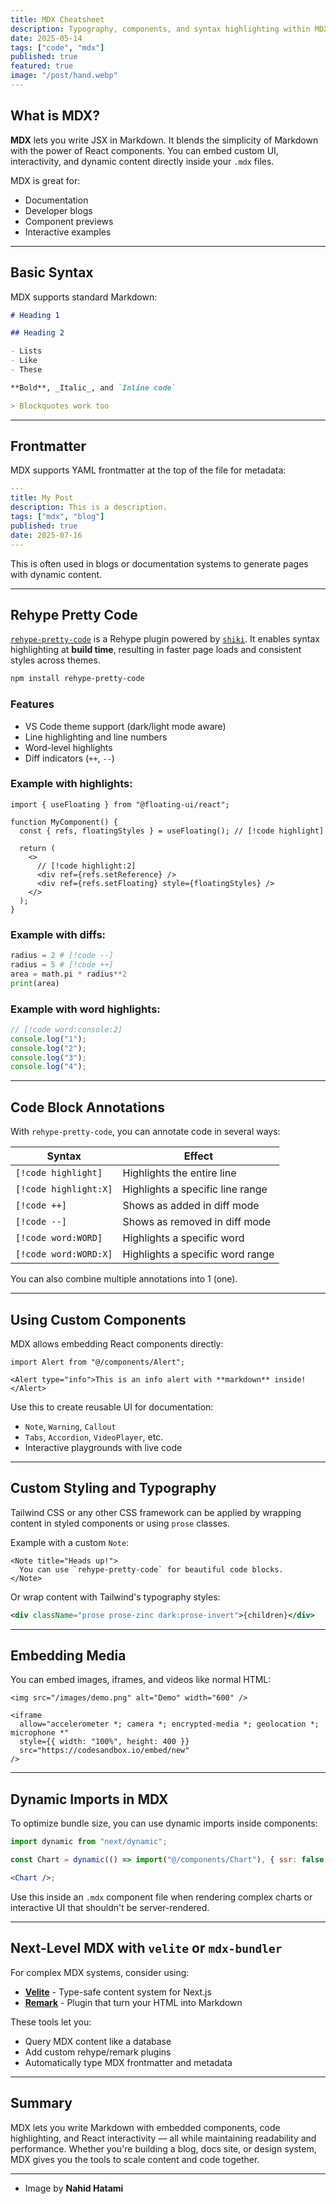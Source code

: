 ```yaml
---
title: MDX Cheatsheet
description: Typography, components, and syntax highlighting within MDX files.
date: 2025-05-14
tags: ["code", "mdx"]
published: true
featured: true
image: "/post/hand.webp"
---
```


## What is MDX?

**MDX** lets you write JSX in Markdown. It blends the simplicity of Markdown with the power of React components. You can embed custom UI, interactivity, and dynamic content directly inside your `.mdx` files.

MDX is great for:

- Documentation
- Developer blogs
- Component previews
- Interactive examples

---

## Basic Syntax

MDX supports standard Markdown:

```md
# Heading 1

## Heading 2

- Lists
- Like
- These

**Bold**, _Italic_, and `Inline code`

> Blockquotes work too
```

---

## Frontmatter

MDX supports YAML frontmatter at the top of the file for metadata:

```yaml
---
title: My Post
description: This is a description.
tags: ["mdx", "blog"]
published: true
date: 2025-07-16
---
```

This is often used in blogs or documentation systems to generate pages with dynamic content.

---

## Rehype Pretty Code

[`rehype-pretty-code`](https://github.com/atomiks/rehype-pretty-code) is a Rehype plugin powered by [`shiki`](https://github.com/shikijs/shiki). It enables syntax highlighting at **build time**, resulting in faster page loads and consistent styles across themes.

```bash
npm install rehype-pretty-code
```

### Features

- VS Code theme support (dark/light mode aware)
- Line highlighting and line numbers
- Word-level highlights
- Diff indicators (`++`, `--`)

### Example with highlights:

```tsx
import { useFloating } from "@floating-ui/react";

function MyComponent() {
  const { refs, floatingStyles } = useFloating(); // [!code highlight]

  return (
    <>
      // [!code highlight:2]
      <div ref={refs.setReference} />
      <div ref={refs.setFloating} style={floatingStyles} />
    </>
  );
}
```

### Example with diffs:

```py
radius = 2 # [!code --]
radius = 5 # [!code ++]
area = math.pi * radius**2
print(area)
```

### Example with word highlights:

```js
// [!code word:console:2]
console.log("1");
console.log("2");
console.log("3");
console.log("4");
```

---

## Code Block Annotations

With `rehype-pretty-code`, you can annotate code in several ways:

| Syntax                | Effect                            |
| --------------------- | --------------------------------- |
| `[!code highlight]`   | Highlights the entire line        |
| `[!code highlight:X]` | Highlights a specific line range  |
| `[!code ++]`          | Shows as added in diff mode       |
| `[!code --]`          | Shows as removed in diff mode     |
| `[!code word:WORD]`   | Highlights a specific word        |
| `[!code word:WORD:X]` | Highlights a specific word range  | 

You can also combine multiple annotations into 1 (one).

---

## Using Custom Components

MDX allows embedding React components directly:

```mdx
import Alert from "@/components/Alert";

<Alert type="info">This is an info alert with **markdown** inside!</Alert>
```

Use this to create reusable UI for documentation:

- `Note`, `Warning`, `Callout`
- `Tabs`, `Accordion`, `VideoPlayer`, etc.
- Interactive playgrounds with live code

---

## Custom Styling and Typography

Tailwind CSS or any other CSS framework can be applied by wrapping content in styled components or using `prose` classes.

Example with a custom `Note`:

```mdx
<Note title="Heads up!">
  You can use `rehype-pretty-code` for beautiful code blocks.
</Note>
```

Or wrap content with Tailwind's typography styles:

```jsx
<div className="prose prose-zinc dark:prose-invert">{children}</div>
```

---

## Embedding Media

You can embed images, iframes, and videos like normal HTML:

```mdx
<img src="/images/demo.png" alt="Demo" width="600" />

<iframe
  allow="accelerometer *; camera *; encrypted-media *; geolocation *; microphone *"
  style={{ width: "100%", height: 400 }}
  src="https://codesandbox.io/embed/new"
/>
```

---

## Dynamic Imports in MDX

To optimize bundle size, you can use dynamic imports inside components:

```jsx
import dynamic from "next/dynamic";

const Chart = dynamic(() => import("@/components/Chart"), { ssr: false });

<Chart />;
```

Use this inside an `.mdx` component file when rendering complex charts or interactive UI that shouldn't be server-rendered.

---

## Next-Level MDX with `velite` or `mdx-bundler`

For complex MDX systems, consider using:

- **[Velite](https://velite.js.org)** - Type-safe content system for Next.js
- **[Remark](https://npmjs.com/package/rehype-remark)** - Plugin that turn your HTML into Markdown

These tools let you:

- Query MDX content like a database
- Add custom rehype/remark plugins
- Automatically type MDX frontmatter and metadata

---

## Summary

MDX lets you write Markdown with embedded components, code highlighting, and React interactivity — all while maintaining readability and performance. Whether you're building a blog, docs site, or design system, MDX gives you the tools to scale content and code together.

---

- Image by **Nahid Hatami**
